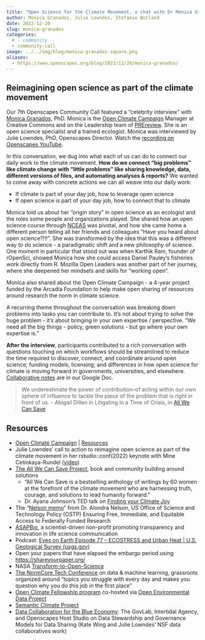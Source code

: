 ```yaml
---
title: "Open Science for the Climate Movement, a chat with Dr Monica Granados"
author: Monica Granados, Julie Lowndes, Stefanie Butland
date: 2022-12-20
slug: monica-granados
categories:
  # - community
  - community-call
image: ../../img/blog/monica-granados-square.png
aliases: 
  - https://www.openscapes.org/blog/2022/12/20/monica-granados/
---
```


## Reimagining open science as part of the climate movement

Our 7th Openscapes Community Call featured a "celebrity interview" with [Monica Granados](https://www.monicagranados.com/), PhD. Monica is the [Open Climate Campaign](https://openclimatecampaign.org/) Manager at Creative Commons and on the Leadership team of [PREreview](https://www.prereview.org/). She is an open science specialist and a trained ecologist. Monica was interviewed by Julie Lowndes, PhD, Openscapes Director. Watch the [recording on Openscapes YouTube](https://youtu.be/Tnx8wjA6-k0).

In this conversation, we dug into what each of us can do to connect our daily work to the climate movement. **How do we connect "big problems" like climate change with "little problems" like sharing knowledge, data, different versions of files, and automating analyses & reports?** We wanted to come away with concrete actions we can all weave into our daily work:

-   If climate is part of your day job, how to leverage open science
-   If open science is part of your day job, how to connect that to climate

Monica told us about her "origin story" in open science as an ecologist and the roles some people and organizations played. She shared how an open science course through [NCEAS](https://www.nceas.ucsb.edu/) was pivotal, and how she came home a different person telling all her friends and colleagues “Have you heard about open science?!!!”. She was transformed by the idea that this was a different way to do science - a paradigmatic shift and a new philosophy of science. One moment in particular that stood out was when Karthik Ram, founder of rOpenSci, showed Monica how she could access Daniel Pauley's fisheries work directly from R. Mozilla Open Leaders was another part of her journey, where she deepened her mindsets and skills for "working open".

Monica also shared about the Open Climate Campaign - a 4-year project funded by the Arcadia Foundation to help make open sharing of resources around research the norm in climate science.

A recurring theme throughout the conversation was breaking down problems into tasks you can contribute to. It's not about trying to solve the huge problem - it's about bringing in your own expertise / perspective. "We need all the big things - policy, green solutions - but go where your own expertise is."

**After the interview**, participants contributed to a rich conversation with questions touching on which workflows should be streamlined to reduce the time required to discover, connect, and coordinate around open science; funding models; licensing; and differences in how open science for climate is moving forward in governments, universities, and elsewhere. [Collaborative notes](https://docs.google.com/document/d/1iz0UrhK8_5P0MkiqwEBBaW1fzbhFxN_UF8I4c4dE1OA/) are in our Google Doc.

> We underestimate the power of contribution--of acting within our own sphere of influence to tackle the piece of the problem that is right in front of us. - Abigail Dillen in Litigating in a Time of Crisis, in [All We Can Save](https://www.allwecansave.earth/anthology)

## Resources

-   [Open Climate Campaign](https://openclimatecampaign.org/) | [Resources](https://openclimatecampaign.org/resources/)
-   Julie Lowndes' call to action to reimagine open science as part of the climate movement in her rstudio::conf(2022) keynote with Mine Cetinkaya-Rundel ([video](https://youtu.be/p7Hxu4coDl8?t=2979))
-   [The All We Can Save Project](https://www.allwecansave.earth/), book and community building around solutions
    -   "All We Can Save is a bestselling anthology of writings by 60 women at the forefront of the climate movement who are harnessing truth, courage, and solutions to lead humanity forward."
    -   Dr. Ayana Johnson's TED talk on [Finding your Climate Joy](https://www.ted.com/talks/ayana_elizabeth_johnson_how_to_find_joy_in_climate_action)
-   The "[Nelson memo](https://www.whitehouse.gov/wp-content/uploads/2022/08/08-2022-OSTP-Public-Access-Memo.pdf)" from Dr. Alondra Nelson, US Office of Science and Technology Policy (OSTP) Ensuring Free, Immediate, and Equitable Access to Federally Funded Research
-   [ASAPBio](https://asapbio.org/), a scientist-driven non-profit promoting transparency and innovation in life science communication
-   Podcast: [Eyes on Earth Episode 77 -- ECOSTRESS and Urban Heat | U.S. Geological Survey (usgs.gov)](https://www.usgs.gov/media/audio/eyes-earth-episode-77-ecostress-and-urban-heat)
-   Open your papers that have elapsed the embargo period using <https://shareyourpaper.org/>
-   NASA [Transform-to-Open-Science](https://nasa.github.io/Transform-to-Open-Science/)
-   [The NormCore Tech Conference](https://normconf.com/) on data & machine learning, grassroots organized around "topics you struggle with every day and makes you question why you do this job in the first place"
-   [Open Climate Fellowship program](https://open-climate.org/) co-hosted via [Open Environmental Data Project](https://www.openenvironmentaldata.org/)
-   [Semantic Climate Project](https://semanticclimate.github.io/p/en/)
-   [Data Collaboration for the Blue Economy](https://opendatapolicylab.org/articles/event-data-collaboration-for-the-blue-economy-the-govlab-intertidal-agency-and-openscapes-host-studio-on-data-stewardship-and-governance-models-for-data-sharing/index.html): The GovLab, Intertidal Agency, and Openscapes Host Studio on Data Stewardship and Governance Models for Data Sharing (Kate Wing and Julie Lowndes' NSF data collaboratives work)
